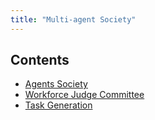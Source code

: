 ```yaml
---
title: "Multi-agent Society"
---
```


## Contents

- [Agents Society](./agents_society)
- [Workforce Judge Committee](./workforce_judge_committee)
- [Task Generation](./task_generation)
